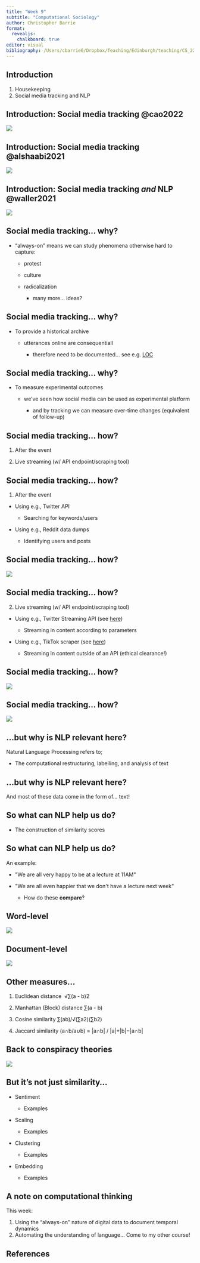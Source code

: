 ```yaml
---
title: "Week 9"
subtitle: "Computational Sociology"
author: Christopher Barrie
format:
  revealjs:
    chalkboard: true
editor: visual
bibliography: /Users/cbarrie6/Dropbox/Teaching/Edinburgh/teaching/CS_22-23/CS-ED/references.bib
---
```


## Introduction

1.  Housekeeping
2.  Social media tracking and NLP

## Introduction: Social media tracking @cao2022

[![](images/Screenshot%202022-11-14%20at%2017.15.15.png)](https://www.nber.org/system/files/working_papers/w30588/w30588.pdf)

## Introduction: Social media tracking @alshaabi2021

[![](images/Screenshot%202022-11-14%20at%2017.15.43.png)](https://storywrangling.org/)

## Introduction: Social media tracking *and* NLP @waller2021

[![](images/Screenshot%202022-11-14%20at%2017.23.39.png)](https://www.nature.com/articles/s41586-021-04167-x.pdf)

## Social media tracking... why?

-   "always-on" means we can study phenomena otherwise hard to capture:

    -   protest

    -   culture

    -   radicalization

        -   many more... ideas?

## Social media tracking... why?

-   To provide a historical archive

    -   utterances online are consequentiall

        -   therefore need to be documented... see e.g. [LOC](https://blogs.loc.gov/loc/2017/12/update-on-the-twitter-archive-at-the-library-of-congress-2/)

## Social media tracking... why?

-   To measure experimental outcomes

    -   we've seen how social media can be used as experimental platform

        -   and by tracking we can measure over-time changes (equivalent of follow-up)

## Social media tracking... how?

1.  After the event

2.  Live streaming (w/ API endpoint/scraping tool)

## Social media tracking... how?

1.  After the event

-   Using e.g., Twitter API

    -   Searching for keywords/users

-   Using e.g., Reddit data dumps

    -   Identifying users and posts

## Social media tracking... how?

![](images/Screenshot%202022-11-14%20at%2018.25.15.png)

## Social media tracking... how?

2.  Live streaming (w/ API endpoint/scraping tool)

-   Using e.g., Twitter Streaming API (see [here](https://developer.twitter.com/en/docs/tutorials/stream-tweets-in-real-time))

    -   Streaming in content according to parameters

-   Using e.g., TikTok scraper (see [here](https://pypi.org/project/TikTokLive/))

    -   Streaming in content outside of an API (ethical clearance!)

## Social media tracking... how?

![](images/Screenshot%202022-11-14%20at%2018.26.29-01.png)

## Social media tracking... how?

![](images/Screenshot%202022-11-14%20at%2018.49.04-01.png)

## ...but why is NLP relevant here?

Natural Language Processing refers to;

-   The computational restructuring, labelling, and analysis of text

## ...but why is NLP relevant here?

And most of these data come in the form of... text!

## So what can NLP help us do?

-   The construction of similarity scores

## So what can NLP help us do?

An example:

-   \"We are all very happy to be at a lecture at 11AM\" 

-   \"We are all even happier that we don\'t have a lecture next week\"

    -   How do these **compare**?

## Word-level

![](images/Screenshot%202022-11-14%20at%2018.37.38.png)

## Document-level

![](images/Screenshot%202022-11-14%20at%2018.38.58-01.png)

## Other measures...

1.  Euclidean distance  √∑(a - b)2 

2.  Manhattan (Block) distance ∑(a - b)

3.  Cosine similarity ∑(ab)/√(∑a2)(∑b2)

4.  Jaccard similarity (a∩b/a∪b) = \|a∩b\| / \|a\|+\|b\|−\|a∩b\|

## Back to conspiracy theories

![](images/Screenshot%202022-11-14%20at%2018.42.58.png)

## But it's not just similarity...

-   Sentiment

    -   Examples

-   Scaling

    -   Examples

-   Clustering

    -   Examples

-   Embedding

    -   Examples

## A note on computational thinking

This week:

1.  Using the "always-on" nature of digital data to document temporal dynamics
2.  Automating the understanding of language... Come to my other course!

## References

::: {#refs}
:::

